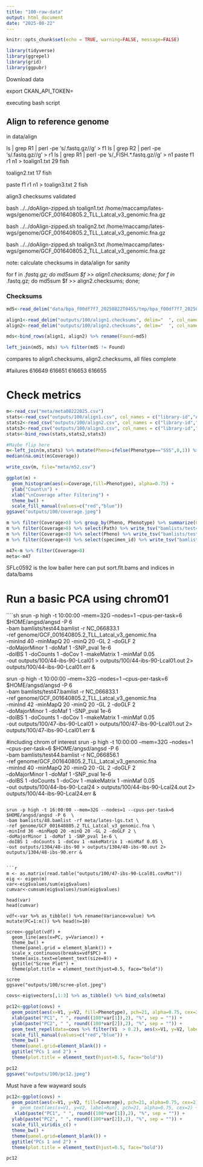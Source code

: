 ```yaml
---
title: "100-raw-data"
output: html_document
date: "2025-08-22"
---
```


```r
knitr::opts_chunk$set(echo = TRUE, warning=FALSE, message=FALSE)
```

```r
library(tidyverse)
library(ggrepel)
library(grid)
library(ggpubr)
```


Download data


export CKAN_API_TOKEN=

executing bash script


## Align to reference genome 

in data/align


ls | grep R1 | perl -pe 's/.fastq.gz//g' > f1
ls | grep R2 | perl -pe 's/.fastq.gz//g' > r1
ls | grep R1 | perl -pe 's/_FISH.*.fastq.gz//g' > n1
paste f1 r1 n1 > toalign1.txt
29 fish

toalign2.txt
17 fish

paste f1 r1 n1 > toalign3.txt
2 fish

align3 checksums validated


bash ../../doAlign-zipped.sh toalign1.txt /home/maccamp/lates-wgs/genome/GCF_001640805.2_TLL_Latcal_v3_genomic.fna.gz

bash ../../doAlign-zipped.sh toalign2.txt /home/maccamp/lates-wgs/genome/GCF_001640805.2_TLL_Latcal_v3_genomic.fna.gz

bash ../../doAlign-zipped.sh toalign3.txt /home/maccamp/lates-wgs/genome/GCF_001640805.2_TLL_Latcal_v3_genomic.fna.gz

note: calculate checksums in data/align for sanity

for f in *.fastq.gz; do md5sum $f >> align1.checksums; done;
for f in *.fastq.gz; do md5sum $f >> align2.checksums; done;

### Checksums

```r
md5<-read_delim("data/bpa_f00df7f7_20250822T0455/tmp/bpa_f00df7f7_20250822T0455_md5sum.txt", delim="  ", col_names = c("md5","file"))

align1<-read_delim("outputs/100/align1.checksums", delim="  ", col_names = c("md5","file"))
align2<-read_delim("outputs/100/align2.checksums", delim="  ", col_names = c("md5","file"))

mds<-bind_rows(align1, align2) %>% rename(Found=md5)

left_join(md5, mds) %>% filter(md5 != Found)
```
compares to align1.checksums, align2.checksums, all files complete


#failures
616649
616651
616653
616655

# Check metrics

```r
m<-read_csv("meta/meta08222025.csv")
stats<-read_csv("outputs/100/align1.csv", col_names = c("library-id","Aligned","Dedup","Coverage"))
stats2<-read_csv("outputs/100/align2.csv", col_names = c("library-id","Aligned","Dedup","Coverage"))
stats3<-read_csv("outputs/100/align3.csv", col_names = c("library-id","Aligned","Dedup","Coverage"))
stats<-bind_rows(stats,stats2,stats3)

#Maybe flip here
m<-left_join(m,stats) %>% mutate(Pheno=ifelse(Phenotype=="SSS",0,1)) %>% mutate(Path=paste0("/home/maccamp/barra-lh/data/bams/",`library-id`,".sort.flt.bam"))
median(na.omit(m$Coverage))

write_csv(m, file="meta/m52.csv")
```

```r
ggplot(m) + 
  geom_histogram(aes(x=Coverage,fill=Phenotype), alpha=0.75) +
  ylab("Count\n") +
  xlab("\nCoverage after Filtering") +
  theme_bw() +
  scale_fill_manual(values=c("red","blue"))
ggsave("outputs/100/coverage.jpeg")
```
```r
m %>% filter(Coverage>8) %>% group_by(Pheno, Phenotype) %>% summarize(Count=n(), MedianCov=median(Coverage), AverageCov=mean(Coverage))
m %>% filter(Coverage>8) %>% select(Path) %>% write_tsv("bamlists/test47.bamlist", col_names = FALSE)
m %>% filter(Coverage>8) %>% select(Pheno) %>% write_tsv("bamlists/test47.pheno", col_names = FALSE)
m %>% filter(Coverage>8) %>% select(specimen_id) %>% write_tsv("bamlists/test47.names", col_names = FALSE)

m47<-m %>% filter(Coverage>8)
meta<-m47
```
SFLc0592 is the low baller here
can put sort.flt.bams and indices in data/bams

# Run a basic PCA using chrom01

````sh
srun -p high -t 10:00:00 --mem=32G --nodes=1 --cpus-per-task=6  $HOME/angsd/angsd -P 6  \
-bam bamlists/test44.bamlist -r NC_066833.1 \
-ref genome/GCF_001640805.2_TLL_Latcal_v3_genomic.fna \
-minInd 40 -minMapQ 20 -minQ 20 -GL 2 -doGLF 2 \
-doMajorMinor 1 -doMaf 1 -SNP_pval 1e-6 \
-doIBS 1 -doCounts 1 -doCov 1 -makeMatrix 1 -minMaf 0.05 \
-out outputs/100/44-ibs-90-Lcal01 > outputs/100/44-ibs-90-Lcal01.out 2> outputs/100/44-ibs-90-Lcal01.err &

srun -p high -t 10:00:00 --mem=32G --nodes=1 --cpus-per-task=6  $HOME/angsd/angsd -P 6  \
-bam bamlists/test47.bamlist -r NC_066833.1 \
-ref genome/GCF_001640805.2_TLL_Latcal_v3_genomic.fna \
-minInd 42 -minMapQ 20 -minQ 20 -GL 2 -doGLF 2 \
-doMajorMinor 1 -doMaf 1 -SNP_pval 1e-6 \
-doIBS 1 -doCounts 1 -doCov 1 -makeMatrix 1 -minMaf 0.05 \
-out outputs/100/47-ibs-90-Lcal01 > outputs/100/47-ibs-90-Lcal01.out 2> outputs/100/47-ibs-90-Lcal01.err &



#including chrom of interest
srun -p high -t 10:00:00 --mem=32G --nodes=1 --cpus-per-task=6  $HOME/angsd/angsd -P 6  \
-bam bamlists/test44.bamlist -r NC_066856.1 \
-ref genome/GCF_001640805.2_TLL_Latcal_v3_genomic.fna \
-minInd 40 -minMapQ 20 -minQ 20 -GL 2 -doGLF 2 \
-doMajorMinor 1 -doMaf 1 -SNP_pval 1e-6 \
-doIBS 1 -doCounts 1 -doCov 1 -makeMatrix 1 -minMaf 0.05 \
-out outputs/100/44-ibs-90-Lcal24 > outputs/100/44-ibs-90-Lcal24.out 2> outputs/100/44-ibs-90-Lcal24.err &
```

srun -p high -t 16:00:00 --mem=32G --nodes=1 --cpus-per-task=6  $HOME/angsd/angsd -P 6  \
-bam bamlists/48.bamlist -rf meta/lates-lgs.txt \
-ref genome/GCF_001640805.2_TLL_Latcal_v3_genomic.fna \
-minInd 36 -minMapQ 20 -minQ 20 -GL 2 -doGLF 2 \
-doMajorMinor 1 -doMaf 1 -SNP_pval 1e-6 \
-doIBS 1 -doCounts 1 -doCov 1 -makeMatrix 1 -minMaf 0.05 \
-out outputs/1304/48-ibs-90 > outputs/1304/48-ibs-90.out 2> outputs/1304/48-ibs-90.err &


```r
m <- as.matrix(read.table("outputs/100/47-ibs-90-Lcal01.covMat"))
eig <- eigen(m)
var<-eig$values/sum(eig$values)
cumvar<-cumsum(eig$values)/sum(eig$values)

head(var)
head(cumvar)

vdf<-var %>% as_tibble() %>% rename(Variance=value) %>% mutate(PC=1:n()) %>% head(n=10)

scree<-ggplot(vdf) +
  geom_line(aes(x=PC, y=Variance)) +
  theme_bw() +
  theme(panel.grid = element_blank()) +
  scale_x_continuous(breaks=vdf$PC) +
  theme(axis.text=element_text(size=8)) +
  ggtitle("Scree Plot") +
  theme(plot.title = element_text(hjust=0.5, face="bold"))

scree
ggsave("outputs/100/scree-plot.jpeg")
```


```r
covs<-eig$vectors[,1:3] %>% as_tibble() %>% bind_cols(meta)

pc12<-ggplot(covs) +
  geom_point(aes(x=V1, y=V2, fill=Phenotype), pch=21, alpha=0.75, cex=2) +
  xlab(paste("PC1", " ", round((100*var[1]),2), "%", sep = "")) +
  ylab(paste("PC2", " ", round((100*var[2]),2), "%", sep = "")) +
  geom_text_repel(data=covs %>% filter(V1  > 0.2), aes(x=V1, y=V2, label=specimen_id)) +
  scale_fill_manual(values=c("red","blue")) +
  theme_bw() +
  theme(panel.grid=element_blank()) +
  ggtitle("PCs 1 and 2") +
  theme(plot.title = element_text(hjust=0.5, face="bold"))

pc12
ggsave("outputs/100/pc12.jpeg")
```


Must have a few wayward souls

```r
pc12<-ggplot(covs) +
  geom_point(aes(x=V1, y=V2, fill=Coverage), pch=21, alpha=0.75, cex=2) +
  #  geom_text(aes(x=V1, y=V2, label=Run), pch=21, alpha=0.75, cex=2) +
   xlab(paste("PC1", " ", round((100*var[1]),2), "%", sep = "")) +
  ylab(paste("PC2", " ", round((100*var[2]),2), "%", sep = "")) +
  scale_fill_viridis_c() +
  theme_bw() +
  theme(panel.grid=element_blank()) +
  ggtitle("PCs 1 and 2") +
  theme(plot.title = element_text(hjust=0.5, face="bold"))

pc12
```